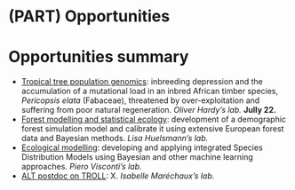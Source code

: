 # (PART) Opportunities {-}

# Opportunities summary

* [Tropical tree population genomics](): inbreeding depression and the accumulation of a mutational load in an inbred African timber species, *Pericopsis elata* (Fabaceae), threatened by over-exploitation and suffering from poor natural regeneration. *Oliver Hardy's lab.* **Jully 22.**
* [Forest modelling and statistical ecology](https://www.uni-bayreuth.de/forest-modelling-w-41f61867723304f2): development of a demographic forest simulation model and calibrate it using extensive European forest data and Bayesian methods. *Lisa Huelsmann's lab.*
* [Ecological modelling](https://iiasa.ac.at/job-openings?jh=fa2fcyibclgo1ipb57azp5nt03h0li5): developing and applying integrated Species Distribution Models using Bayesian and other machine learning approaches. *Piero Visconti's lab.*
* [ALT postdoc on TROLL](): X. *Isabelle Maréchaux's lab.*